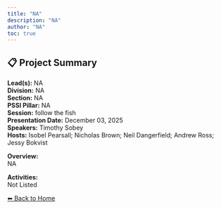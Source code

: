 ```yaml
---
title: "NA"
description: "NA"
author: "NA"
toc: true
---
```


## 📋 Project Summary

**Lead(s):** NA  
**Division:** NA  
**Section:** NA  
**PSSI Pillar:** NA  
**Session:** follow the fish  
**Presentation Date:** December 03, 2025  
**Speakers:** Timothy Sobey  
**Hosts:** Isobel Pearsall; Nicholas Brown; Neil Dangerfield; Andrew Ross; Jessy Bokvist  

**Overview:**  
NA   

**Activities:**  
Not Listed

[⬅ Back to Home](../index.qmd)

